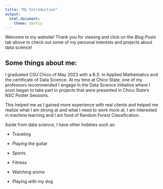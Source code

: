 ```yaml
---
title: "My Introduction"
output:
  html_document:
    theme: darkly
---
```


Welcome to my website! Thank you for viewing and click on the *Blog Posts* tab above to check out some of my personal interests and projects about data science!

## Some things about me: 
I graduated CSU Chico of May 2023 with a B.S. in Applied Mathematics and the certificate of Data Science. At my time at Chico State, one of my professors recommended I engage in the Data Science Initiative where I soon began to take part in projects that were presented in Chico State's NSC Poster Sessions.



This helped me as I gained more experience with real clients and helped me realize what I am strong at and what I need to work more at. I am interested in machine learning and I am fond of Random Forest Classification.

Aside from data science, I have other hobbies such as:

-   Traveling

-   Playing the guitar

-   Sports

-   Fitness

-   Watching anime

-   Playing with my dog
